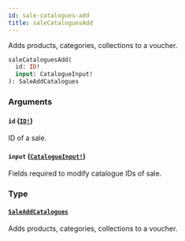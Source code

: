 ```yaml
---
id: sale-catalogues-add
title: saleCataloguesAdd
---
```


Adds products, categories, collections to a voucher.

```graphql
saleCataloguesAdd(
  id: ID!
  input: CatalogueInput!
): SaleAddCatalogues

```

### Arguments

#### `id` ([`ID!`](/developer/api-reference/scalars/id))

ID of a sale.

#### `input` ([`CatalogueInput!`](/developer/api-reference/inputs/catalogue-input))

Fields required to modify catalogue IDs of sale.

### Type

#### [`SaleAddCatalogues`](/developer/api-reference/objects/sale-add-catalogues)

Adds products, categories, collections to a voucher.
